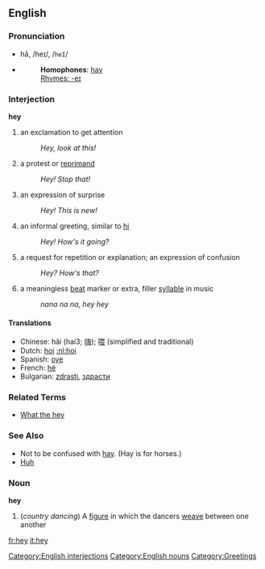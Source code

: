 ==English==

===Pronunciation===
*hā, /heɪ/, /<tt>heI</tt>/
*{{audio|en-us-hey.ogg|Audio (US)}}
*:'''Homophones''': [[hay]]
*:[[Rhymes:English:-eɪ|Rhymes: -eɪ]]

===Interjection===
'''hey'''
# an exclamation to get attention
#: ''Hey, look at this!''
# a protest or [[reprimand]]
#: ''Hey! Stop that!''
# an expression of surprise
#: ''Hey! This is new!''
# an informal greeting, similar to [[hi]]
#: ''Hey! How's it going?''
# a request for repetition or explanation; an expression of confusion
#: ''Hey?  How's that?''
# a meaningless [[beat]] marker or extra, filler [[syllable]] in music
#: ''nana na na, hey hey''

====Translations====
*Chinese: hǎi (hai3; [[嗨]]); [[喂]] (simplified and traditional)
*Dutch: [[hoi]] [[:nl:hoi]]
*Spanish: [[oye]]
*French: [[hé]]
*Bulgarian: [[zdrasti]], [[здрасти]]

===Related Terms===
*[[What the hey]]

===See Also===
*Not to be confused with [[hay]].  (Hay is for horses.)
*[[Huh]]

===Noun===
'''hey'''

# (''country dancing'') A [[figure]] in which the dancers [[weave]] between one another

[[Category:English interjections]]
[[Category:English nouns]]
[[Category:Greetings]]
[[fr:hey]]
[[it:hey]]